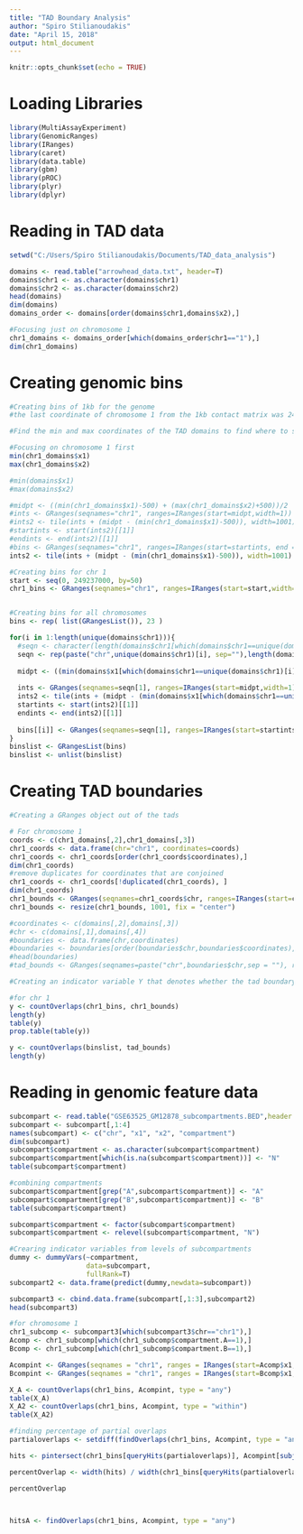 ```yaml
---
title: "TAD Boundary Analysis"
author: "Spiro Stilianoudakis"
date: "April 15, 2018"
output: html_document
---
```


```r
knitr::opts_chunk$set(echo = TRUE)
```

# Loading Libraries

```r
library(MultiAssayExperiment)
library(GenomicRanges)
library(IRanges)
library(caret)
library(data.table)
library(gbm)
library(pROC)
library(plyr)
library(dplyr)
```


# Reading in TAD data

```r

setwd("C:/Users/Spiro Stilianoudakis/Documents/TAD_data_analysis")

domains <- read.table("arrowhead_data.txt", header=T)
domains$chr1 <- as.character(domains$chr1)
domains$chr2 <- as.character(domains$chr2)
head(domains)
dim(domains)
domains_order <- domains[order(domains$chr1,domains$x2),] 

#Focusing just on chromosome 1
chr1_domains <- domains_order[which(domains_order$chr1=="1"),]
dim(chr1_domains)

```

# Creating genomic bins

```r

#Creating bins of 1kb for the genome
#the last coordinate of chromosome 1 from the 1kb contact matrix was 249238000

#Find the min and max coordinates of the TAD domains to find where to start and end the bins

#Focusing on chromosome 1 first
min(chr1_domains$x1)
max(chr1_domains$x2)

#min(domains$x1)
#max(domains$x2)

#midpt <- ((min(chr1_domains$x1)-500) + (max(chr1_domains$x2)+500))/2
#ints <- GRanges(seqnames="chr1", ranges=IRanges(start=midpt,width=1))
#ints2 <- tile(ints + (midpt - (min(chr1_domains$x1)-500)), width=1001)
#startints <- start(ints2)[[1]]
#endints <- end(ints2)[[1]]
#bins <- GRanges(seqnames="chr1", ranges=IRanges(start=startints, end = endints))
ints2 <- tile(ints + (midpt - (min(chr1_domains$x1)-500)), width=1001)

#Creating bins for chr 1
start <- seq(0, 249237000, by=50)
chr1_bins <- GRanges(seqnames="chr1", ranges=IRanges(start=start,width=50))


#Creating bins for all chromosomes
bins <- rep( list(GRangesList()), 23 )

for(i in 1:length(unique(domains$chr1))){
  #seqn <- character(length(domains$chr1[which(domains$chr1==unique(domains$chr1)[i])]))
  seqn <- rep(paste("chr",unique(domains$chr1)[i], sep=""),length(domains$chr1[which(domains$chr1==unique(domains$chr1)[i])]))
  
  midpt <- ((min(domains$x1[which(domains$chr1==unique(domains$chr1)[i])])-500) + (max(domains$x2[which(domains$chr1==unique(domains$chr1)[i])])+500))/2
  
  ints <- GRanges(seqnames=seqn[1], ranges=IRanges(start=midpt,width=1))
  ints2 <- tile(ints + (midpt - (min(domains$x1[which(domains$chr1==unique(domains$chr1)[i])])-500)), width=1001)
  startints <- start(ints2)[[1]]
  endints <- end(ints2)[[1]]
  
  bins[[i]] <- GRanges(seqnames=seqn[1], ranges=IRanges(start=startints, end = endints))
}
binslist <- GRangesList(bins)
binslist <- unlist(binslist)

```


# Creating TAD boundaries

```r

#Creating a GRanges object out of the tads

# For chromosome 1
coords <- c(chr1_domains[,2],chr1_domains[,3])
chr1_coords <- data.frame(chr="chr1", coordinates=coords)
chr1_coords <- chr1_coords[order(chr1_coords$coordinates),]
dim(chr1_coords)
#remove duplicates for coordinates that are conjoined
chr1_coords <- chr1_coords[!duplicated(chr1_coords), ]
dim(chr1_coords)
chr1_bounds <- GRanges(seqnames=chr1_coords$chr, ranges=IRanges(start=chr1_coords$coordinates, width=1))
chr1_bounds <- resize(chr1_bounds, 1001, fix = "center")

#coordinates <- c(domains[,2],domains[,3])
#chr <- c(domains[,1],domains[,4])
#boundaries <- data.frame(chr,coordinates)
#boundaries <- boundaries[order(boundaries$chr,boundaries$coordinates),]
#head(boundaries)
#tad_bounds <- GRanges(seqnames=paste("chr",boundaries$chr,sep = ""), ranges=IRanges(start=boundaries$coordinates, width=1))

#Creating an indicator variable Y that denotes whether the tad boundary is inside the 1 kb bin

#for chr 1
y <- countOverlaps(chr1_bins, chr1_bounds)
length(y)
table(y)
prop.table(table(y))

y <- countOverlaps(binslist, tad_bounds)
length(y)
```

# Reading in genomic feature data

```r
subcompart <- read.table("GSE63525_GM12878_subcompartments.BED",header = F)
subcompart <- subcompart[,1:4]
names(subcompart) <- c("chr", "x1", "x2", "compartment")
dim(subcompart)
subcompart$compartment <- as.character(subcompart$compartment)
subcompart$compartment[which(is.na(subcompart$compartment))] <- "N"
table(subcompart$compartment)

#combining compartments
subcompart$compartment[grep("A",subcompart$compartment)] <- "A"
subcompart$compartment[grep("B",subcompart$compartment)] <- "B"
table(subcompart$compartment)

subcompart$compartment <- factor(subcompart$compartment)
subcompart$compartment <- relevel(subcompart$compartment, "N")

#Crearing indicator variables from levels of subcompartments
dummy <- dummyVars(~compartment,
                   data=subcompart,
                   fullRank=T)
subcompart2 <- data.frame(predict(dummy,newdata=subcompart))

subcompart3 <- cbind.data.frame(subcompart[,1:3],subcompart2)
head(subcompart3)

#for chromosome 1
chr1_subcomp <- subcompart3[which(subcompart3$chr=="chr1"),]
Acomp <- chr1_subcomp[which(chr1_subcomp$compartment.A==1),]
Bcomp <- chr1_subcomp[which(chr1_subcomp$compartment.B==1),]

Acompint <- GRanges(seqnames = "chr1", ranges = IRanges(start=Acomp$x1,end=Acomp$x2))
Bcompint <- GRanges(seqnames = "chr1", ranges = IRanges(start=Bcomp$x1,end=Bcomp$x2))

X_A <- countOverlaps(chr1_bins, Acompint, type = "any")
table(X_A)
X_A2 <- countOverlaps(chr1_bins, Acompint, type = "within")
table(X_A2)

#finding percentage of partial overlaps
partialoverlaps <- setdiff(findOverlaps(chr1_bins, Acompint, type = "any"),findOverlaps(chr1_bins, Acompint, type = "within"))

hits <- pintersect(chr1_bins[queryHits(partialoverlaps)], Acompint[subjectHits(partialoverlaps)])

percentOverlap <- width(hits) / width(chr1_bins[queryHits(partialoverlaps)])

percentOverlap



hitsA <- findOverlaps(chr1_bins, Acompint, type = "any")

```

